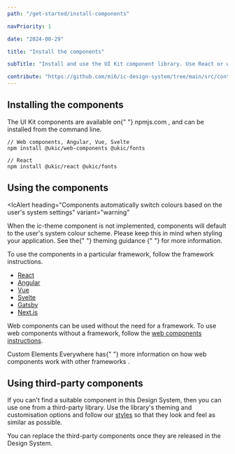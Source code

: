 ```yaml
---
path: "/get-started/install-components"

navPriority: 1

date: "2024-08-29"

title: "Install the components"

subTitle: "Install and use the UI Kit component library. Use React or web components to quickly build accessible interfaces."

contribute: "https://github.com/mi6/ic-design-system/tree/main/src/content/structured/get-started/install-components.mdx"
---
```



## Installing the components

<p>
  The UI Kit components are available on{" "}
  <ic-link
    target="_blank"
    href="https://www.npmjs.com/"
    rel="noreferer noopener nofollow"
  >
    npmjs.com
  </ic-link>
  , and can be installed from the command line.
</p>

```shell
// Web components, Angular, Vue, Svelte
npm install @ukic/web-components @ukic/fonts

// React
npm install @ukic/react @ukic/fonts
```

## Using the components

<IcAlert
  heading="Components automatically switch colours based on the user's system settings"
  variant="warning"
>
  <span slot="message">
    When the ic-theme component is not implemented, components will default to
    the user's system colour scheme. Please keep this in mind when styling your
    application. See the{" "}
    <ic-link href="/get-started/install-components/custom-theme/#dark-mode-as-a-theme">
      theming guidance
    </ic-link>{" "}
    for more information.
  </span>
</IcAlert>

To use the components in a particular framework, follow the framework instructions.

- [React](/get-started/install-components/react)
- [Angular](/get-started/install-components/angular)
- [Vue](/get-started/install-components/vue)
- [Svelte](/get-started/install-components/svelte)
- [Gatsby](/get-started/install-components/gatsby)
- [Next.js](/get-started/install-components/nextJS)

Web components can be used without the need for a framework. To use web components without a framework, follow the [web components instructions](/get-started/install-components/web-components).

<p>
  Custom Elements Everywhere has{" "}
  <ic-link
    target="_blank"
    href="https://custom-elements-everywhere.com"
    rel="noreferer noopener nofollow"
  >
    more information on how web components work with other frameworks
  </ic-link>
  .
</p>

## Using third-party components

If you can't find a suitable component in this Design System, then you can use one from a third-party library. Use the library's theming and customisation options and follow our [styles](/styles) so that they look and feel as similar as possible.

You can replace the third-party components once they are released in the Design System.
